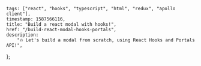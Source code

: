 
	tags: ["react", "hooks", "typescript", "html", "redux", "apollo client"],
	timestamp: 1587566116,
	title: "Build a react modal with hooks!",
	href: "/build-react-modal-hooks-portals",
	description:
		"🔥 Let's build a modal from scratch, using React Hooks and Portals API!",
};

<PostHeader
	title={metadata.title}
	dateString={timestampToDate(metadata.timestamp)}
/>
